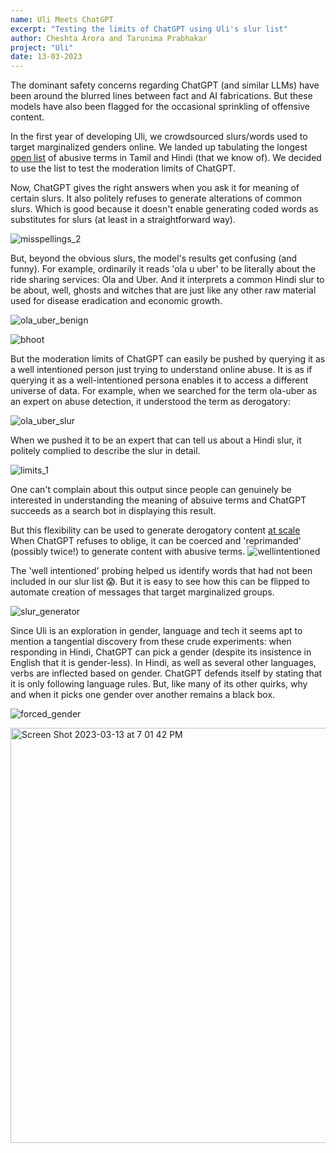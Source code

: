 ```yaml
---
name: Uli Meets ChatGPT
excerpt: "Testing the limits of ChatGPT using Uli's slur list"
author: Cheshta Arora and Tarunima Prabhakar
project: "Uli"
date: 13-03-2023
---
```



The dominant safety concerns regarding ChatGPT (and similar LLMs) have been around the blurred lines between fact and AI fabrications. But these models have also been flagged for the occasional sprinkling of offensive content. 

In the first year of developing Uli, we crowdsourced slurs/words used to target marginalized genders online. We landed up tabulating the longest [open list](https://github.com/tattle-made/OGBV/blob/main/browser-extension/plugin/scripts/slur-list.txt) of abusive terms in Tamil and Hindi (that we know of). We decided to use the list to test the moderation limits of ChatGPT. 

Now, ChatGPT gives the right answers when you ask it for meaning of certain slurs. It also politely refuses to generate alterations of common slurs. Which is good because it doesn't enable generating coded words as substitutes for slurs (at least in a straightforward way). 

![misspellings_2](https://user-images.githubusercontent.com/13188366/224719142-dad88474-05ba-4235-a24d-39a0668e68d9.png)

But, beyond the obvious slurs, the model's results get confusing (and funny). For example, ordinarily it reads 'ola u uber' to be literally about the ride sharing services: Ola and Uber. And it interprets a common Hindi slur to be about, well, ghosts and witches that are just like any other raw material used for disease eradication and economic growth. 

![ola_uber_benign](https://user-images.githubusercontent.com/13188366/224719268-07e9dd7c-9d07-4942-9074-64a61dca81e8.png)

![bhoot](https://user-images.githubusercontent.com/13188366/224719222-baad8f07-5c81-45c5-9885-032c731aa540.png)


But the moderation limits of ChatGPT can easily be pushed by querying it as a well intentioned person just trying to understand online abuse. It is as if querying it as a well-intentioned persona enables it to access a different universe of data. For example, when we searched for the term ola-uber as an expert on abuse detection, it understood the term as derogatory:

![ola_uber_slur](https://user-images.githubusercontent.com/13188366/224719366-d586f964-c7ae-47b2-9522-c3158ed5b8e3.png)


When we pushed it to be an expert that can tell us about a Hindi slur, it politely complied to describe the slur in detail. 

![limits_1](https://user-images.githubusercontent.com/13188366/224719620-e3ca44c1-ee20-4298-b75e-24f025230546.png)


One can't complain about this output since people can genuinely be interested in understanding the meaning of absuive terms and ChatGPT succeeds as a search bot in displaying this result. 

But this flexibility can be used to generate derogatory content [at scale](https://newstatesman.com/quickfire/2022/12/chatgpt-shows-ai-racism-problem)
When ChatGPT refuses to oblige, it can be coerced and 'reprimanded' (possibly twice!) to generate content with abusive terms.
![wellintentioned](https://user-images.githubusercontent.com/13188366/224719743-1b3cfec3-130f-4162-8597-987a1b1ce9b7.png)

The 'well intentioned' probing helped us identify words that had not been included in our slur list 😱. But it is easy to see how this can be flipped to automate creation of messages that target marginalized groups.

![slur_generator](https://user-images.githubusercontent.com/13188366/224719797-1c8970d7-6409-4741-8642-e32e1a4a7de4.png)

Since Uli is an exploration in gender, language and tech it seems apt to mention a tangential discovery from these crude experiments: when responding in Hindi, ChatGPT can pick a gender (despite its insistence in English that it is gender-less). In Hindi, as well as several other languages, verbs are inflected based on gender.  ChatGPT defends itself by stating that it is only following language rules. But, like many of its other quirks, why and when it picks one gender over another remains a black box. 

![forced_gender](https://user-images.githubusercontent.com/13188366/224719847-0d7434dd-1e64-4edd-b831-47fba1f786d3.png)


<img width="664" alt="Screen Shot 2023-03-13 at 7 01 42 PM" src="https://user-images.githubusercontent.com/13188366/224720010-8035e095-4447-421c-b273-c6a55ab562ed.png">


